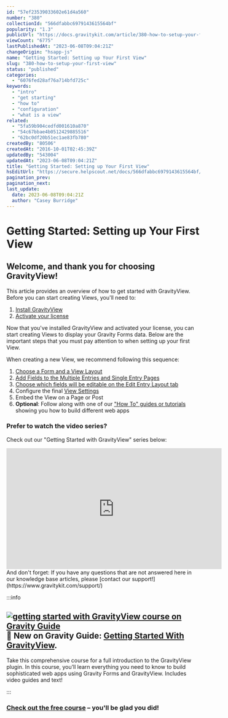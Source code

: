 ```yaml
---
id: "57ef23539033602e61d4a560"
number: "380"
collectionId: "566dfabbc6979143615564bf"
popularity: "1.3"
publicUrl: "https://docs.gravitykit.com/article/380-how-to-setup-your-first-view"
viewCount: "6775"
lastPublishedAt: "2023-06-08T09:04:21Z"
changeOrigin: "hsapp-js"
name: "Getting Started: Setting up Your First View"
slug: "380-how-to-setup-your-first-view"
status: "published"
categories: 
  - "6076fed28af76a714bfd725c"
keywords: 
  - "intro"
  - "get starting"
  - "how to"
  - "configuration"
  - "what is a view"
related: 
  - "5fa59b904cedfd001610a870"
  - "54c67bbae4b0512429885516"
  - "62bc0df20b51ec1ae83fb780"
createdBy: "80506"
createdAt: "2016-10-01T02:45:39Z"
updatedBy: "543004"
updatedAt: "2023-06-08T09:04:21Z"
title: "Getting Started: Setting up Your First View"
hsEditUrl: "https://secure.helpscout.net/docs/566dfabbc6979143615564bf/article/57ef23539033602e61d4a560"
pagination_prev: 
pagination_next: 
last_update:
  date: 2023-06-08T09:04:21Z
  author: "Casey Burridge"
---
```


# Getting Started: Setting up Your First View

## Welcome, and thank you for choosing GravityView! 

This article provides an overview of how to get started with GravityView. Before you can start creating Views, you'll need to:

1. [Install GravityView](https://docs.gravitykit.com/article/69-installing-gravityview)
2. [Activate your license](https://docs.gravitykit.com/article/453-activating-your-license)

Now that you've installed GravityView and activated your license, you can start creating Views to display your Gravity Forms data. Below are the important steps that you must pay attention to when setting up your first View.

When creating a new View, we recommend following this sequence:

1. [Choose a Form and a View Layout](https://docs.gravitykit.com/article/735-getting-started-choosing-a-form-and-a-view-layout)
2. [Add Fields to the Multiple Entries and Single Entry Pages](https://docs.gravitykit.com/article/734-getting-started-adding-fields-to-the-multiple-entries-and-single-entry-pages)
3. [Choose which fields will be editable on the Edit Entry Layout tab](https://docs.gravitykit.com/article/67-configuring-the-edit-entry-screen)
4. Configure the final [View Settings](https://docs.gravitykit.com/article/382-the-view-settings-meta-box)
5. Embed the View on a Page or Post
6. **Optional**: Follow along with one of our ["How To" guides or tutorials](https://docs.gravitykit.com/article/849-how-to-guides-and-tutorials) showing you how to build different web apps

### Prefer to watch the video series? 

Check out our "Getting Started with GravityView" series below:

<section><iframe allow="accelerometer; autoplay; clipboard-write; encrypted-media; gyroscope; picture-in-picture" allowfullscreen="" frameborder="0" height="315" src="https://www.youtube.com/embed/videoseries?list=PLuSpaefk_eAP_OXQVWQVtX0fQ17J8cn09" title="YouTube video player" width="560"></iframe>

</section> And don't forget: If you have any questions that are not answered here in our knowledge base articles, please [contact our support!](https://www.gravitykit.com/support/)


:::info

## [![getting started with GravityView course on Gravity Guide](https://gravity.guide/wp-content/uploads/2022/02/Getting-Started-with-GravityView.jpg)](https://gravity.guide/course/getting-started-gravityview/)🚀 New on Gravity Guide: [Getting Started With GravityView](https://gravity.guide/course/getting-started-gravityview/). 

Take this comprehensive course for a full introduction to the GravityView plugin. In this course, you’ll learn everything you need to know to build sophisticated web apps using Gravity Forms and GravityView. Includes video guides and text!

:::



###  [Check out the free course](https://gravity.guide/course/getting-started-gravityview/) – you'll be glad you did! 

